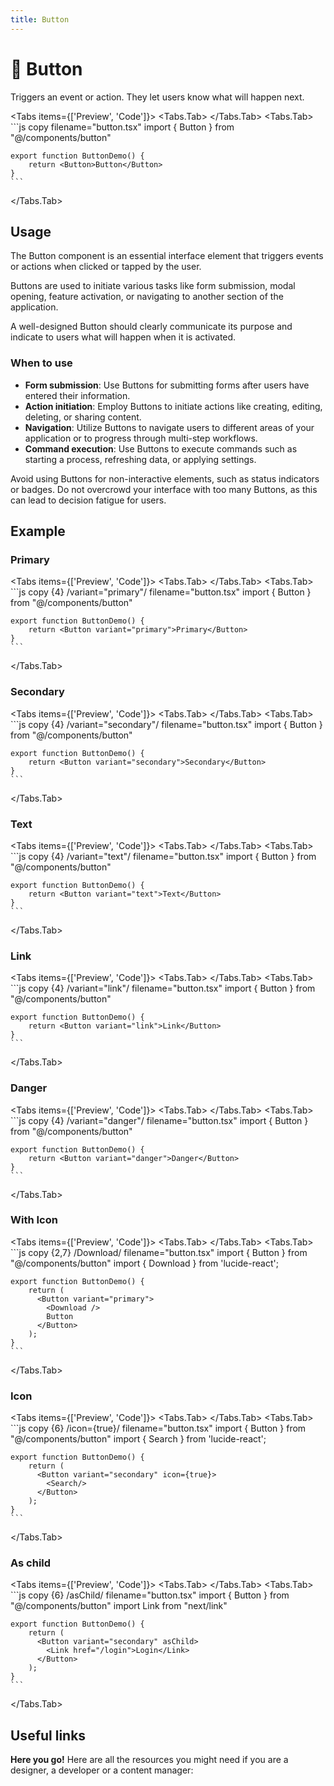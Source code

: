 ```yaml
---
title: Button
---
```



# 💠 Button

Triggers an event or action. They let users know what will happen next.

<Tabs items={['Preview', 'Code']}>
  <Tabs.Tab>
    <ButtonPreview />
  </Tabs.Tab>
  <Tabs.Tab>
    ```js copy filename="button.tsx"
    import { Button } from "@/components/button"
 
    export function ButtonDemo() {
        return <Button>Button</Button>
    }
    ```
  </Tabs.Tab>
</Tabs>

## Usage

The Button component is an essential interface element that triggers events or actions when clicked or tapped by the user. 

Buttons are used to initiate various tasks like form submission, modal opening, feature activation, or navigating to another section of the application. 

A well-designed Button should clearly communicate its purpose and indicate to users what will happen when it is activated.

### When to use
- **Form submission**: Use Buttons for submitting forms after users have entered their information.
- **Action initiation**: Employ Buttons to initiate actions like creating, editing, deleting, or sharing content.
- **Navigation**: Utilize Buttons to navigate users to different areas of your application or to progress through multi-step workflows.
- **Command execution**: Use Buttons to execute commands such as starting a process, refreshing data, or applying settings.

Avoid using Buttons for non-interactive elements, such as status indicators or badges. Do not overcrowd your interface with too many Buttons, as this can lead to decision fatigue for users.

## Example

### Primary
<Tabs items={['Preview', 'Code']}>
  <Tabs.Tab>
    <ButtonPrimary />
  </Tabs.Tab>
  <Tabs.Tab>
    ```js copy {4} /variant="primary"/ filename="button.tsx"
    import { Button } from "@/components/button"
 
    export function ButtonDemo() {
        return <Button variant="primary">Primary</Button>
    }
    ```
  </Tabs.Tab>
</Tabs>

### Secondary
<Tabs items={['Preview', 'Code']}>
  <Tabs.Tab>
    <ButtonSecondary />
  </Tabs.Tab>
  <Tabs.Tab>
    ```js copy {4} /variant="secondary"/ filename="button.tsx"
    import { Button } from "@/components/button"
 
    export function ButtonDemo() {
        return <Button variant="secondary">Secondary</Button>
    }
    ```
  </Tabs.Tab>
</Tabs>

### Text
<Tabs items={['Preview', 'Code']}>
  <Tabs.Tab>
    <ButtonText />
  </Tabs.Tab>
  <Tabs.Tab>
    ```js copy {4} /variant="text"/ filename="button.tsx"
    import { Button } from "@/components/button"
 
    export function ButtonDemo() {
        return <Button variant="text">Text</Button>
    }
    ```
  </Tabs.Tab>
</Tabs>

### Link
<Tabs items={['Preview', 'Code']}>
  <Tabs.Tab>
    <ButtonLink />
  </Tabs.Tab>
  <Tabs.Tab>
    ```js copy {4} /variant="link"/ filename="button.tsx"
    import { Button } from "@/components/button"
 
    export function ButtonDemo() {
        return <Button variant="link">Link</Button>
    }
    ```
  </Tabs.Tab>
</Tabs>

### Danger
<Tabs items={['Preview', 'Code']}>
  <Tabs.Tab>
    <ButtonDanger />
  </Tabs.Tab>
  <Tabs.Tab>
    ```js copy {4} /variant="danger"/ filename="button.tsx"
    import { Button } from "@/components/button"
 
    export function ButtonDemo() {
        return <Button variant="danger">Danger</Button>
    }
    ```
  </Tabs.Tab>
</Tabs>

### With Icon
<Tabs items={['Preview', 'Code']}>
  <Tabs.Tab>
    <ButtonWithIcon />
  </Tabs.Tab>
  <Tabs.Tab>
    ```js copy {2,7} /Download/ filename="button.tsx"
    import { Button } from "@/components/button"
    import { Download } from 'lucide-react';
 
    export function ButtonDemo() {
        return (
          <Button variant="primary">
            <Download />
            Button
          </Button>
        );
    }
    ```
  </Tabs.Tab>
</Tabs>

### Icon
<Tabs items={['Preview', 'Code']}>
  <Tabs.Tab>
    <ButtonIcon />
  </Tabs.Tab>
  <Tabs.Tab>
    ```js copy {6} /icon={true}/ filename="button.tsx"
    import { Button } from "@/components/button"
    import { Search } from 'lucide-react';
 
    export function ButtonDemo() {
        return (
          <Button variant="secondary" icon={true}>
            <Search/>
          </Button>
        );
    }
    ```
  </Tabs.Tab>
</Tabs>

### As child
<Tabs items={['Preview', 'Code']}>
  <Tabs.Tab>
    <ButtonAsChild />
  </Tabs.Tab>
  <Tabs.Tab>
    ```js copy {6} /asChild/ filename="button.tsx"
    import { Button } from "@/components/button"
    import Link from "next/link"
 
    export function ButtonDemo() {
        return (
          <Button variant="secondary" asChild>
            <Link href="/login">Login</Link>
          </Button>
        );
    }
    ```
  </Tabs.Tab>
</Tabs>

## Useful links

**Here you go!** Here are all the resources you might need if you are a designer, a developer or a content manager:

<Cards className='mt-8'>
  <Card
    title="🤖 Storybook"
    href="https://www.stories.fusillo.design/?path=/docs/components-button--documentation"
  />
  <Card
    title="🪄 Figma"
    href="https://www.figma.com/file/acdO58jx9zgGfkKu6htrx2/%F0%9F%94%B5-Fusillo-Design-System?type=design&node-id=119%3A6&mode=design&t=A0Cw9mhz6lCoeiqm-1"
  />
</Cards>  
